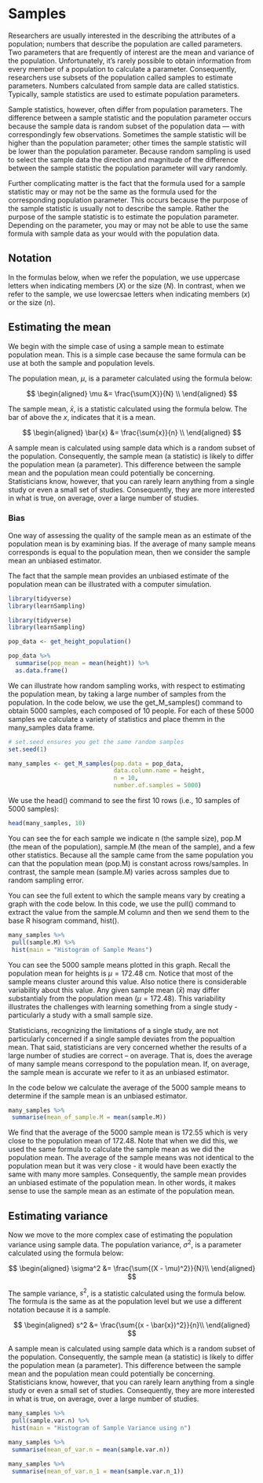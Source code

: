# Samples

Researchers are usually interested in the describing the attributes of a population; numbers that describe the population are called parameters. Two parameters that are frequently of interest are the mean and variance of the population.  Unfortunately,  it’s rarely possible to obtain information from every member of a population to calculate a parameter. Consequently, researchers use subsets of the population called samples to estimate parameters. Numbers calculated from sample data are called statistics. Typically, sample statistics are used to estimate population parameters.

Sample statistics, however, often differ from population parameters. The difference between a sample statistic and the population parameter occurs because the sample data is random subset of the population data — with correspondingly few observations. Sometimes the sample statistic will be higher than the population parameter; other times the sample statistic will be lower than the population parameter.  Because random sampling is used to select the sample data the direction and magnitude of the difference between the sample statistic the population parameter will vary randomly.

Further complicating matter is  the fact that the formula used for a sample statistic may or may not be the same as the formula used for the corresponding population parameter. This occurs because the purpose of the sample statistic is usually not to describe the sample. Rather the purpose of the sample statistic is to estimate the population parameter. Depending on the parameter, you may or may not be able to use the same formula with sample data as your would with the population data.

## Notation

In the formulas below, when we refer the population, we use uppercase letters when indicating members ($X$) or the size ($N$). In contrast, when we refer to the sample, we use lowercsae letters when indicating members ($x$) or the size ($n$).


## Estimating the mean

We begin with the simple case of using a sample mean to estimate population mean. This is a simple case because the same formula can be use at both the sample and population levels.

The population mean, $\mu$, is a parameter calculated using the formula below:

$$
\begin{aligned} 
\mu &= \frac{\sum{X}}{N} \\
\end{aligned} 
$$

The sample mean, $\bar{x}$, is a statistic calculated using the formula below. The bar of above the $x$, indicates that it is a mean.

$$
\begin{aligned} 
\bar{x} &= \frac{\sum{x}}{n} \\
\end{aligned} 
$$

A sample mean is calculated using sample data which is a random subset of the population. Consequently, the sample mean (a statistic) is likely to differ the population mean (a parameter).  This difference between the sample mean and the population mean could potentially be concerning.  Statisticians know, however, that you can rarely learn anything from a single study or even a small set of studies. Consequently, they are more interested in what is true, on average, over a large number of studies.

###  Bias
One way of assessing the quality of the sample mean as an estimate of the population mean is by examining bias. If the average of many sample means corresponds is equal to the population mean, then we consider the sample mean an unbiased estimator.

The fact that the sample mean provides an unbiased estimate of the population mean can be illustrated with a computer simulation. 

```r
library(tidyverse)
library(learnSampling)
```


```r
library(tidyverse)
library(learnSampling)

pop_data <- get_height_population() 
```


```r
pop_data %>%
  summarise(pop_mean = mean(height)) %>%
  as.data.frame()
```

We can illustrate how random sampling works, with respect to estimating the population mean, by taking a large number of samples from the population. In the code below, we use the get_M_samples() command to obtain 5000 samples, each composed of 10 people. For each of these 5000 samples we calculate a variety of statistics and place themm in the many_samples data frame.


```r

# set.seed ensures you get the same random samples
set.seed(1) 

many_samples <- get_M_samples(pop.data = pop_data, 
                              data.column.name = height,
                              n = 10,
                              number.of.samples = 5000)
```

We use the head() command to see the first 10 rows (i.e., 10 samples of 5000 samples):

```r
head(many_samples, 10)
```

You can see the for each sample we indicate n (the sample size), pop.M (the mean of the population), sample.M (the mean of the sample), and a few other statistics. Because all the sample came from the same population you can that the population mean (pop.M) is constant across rows/samples. In contrast, the sample mean (sample.M) varies across samples due to random sampling error.


You can see the full extent to which the sample means vary by creating a graph with the code below. In this code, we use the pull() command to extract the value from the sample.M column and then we send them to the base R hisogram command, hist().

```r
many_samples %>%
 pull(sample.M) %>%
 hist(main = "Histogram of Sample Means")
```
 
 
You can see the 5000 sample means plotted in this graph. Recall the population mean for heights is $\mu = 172.48$ cm. Notice that most of the sample means cluster around this value. Also notice there is considerable variability about this value. Any given sample mean ($\bar{x}$) may differ substantialy from the population mean ($\mu = 172.48$). This variability illustrates the challenges with learning something from a single study - particularly a study with a small sample size.

Statisticians, recognizing the limitations of a single study, are not particularly concerned if a single sample deviates from the popualtion mean. That said, statisticians are very concerned whether the results of a large number of studies are correct -- on average. That is, does the average of many sample means correspond to the population mean. If, on average, the sample mean is accurate we refer to it as an unbiased estimator. 

In the code below we calculate the average of the 5000 sample means to determine if the sample mean is an unbiased estimator.

```r
many_samples %>%
 summarise(mean_of_sample.M = mean(sample.M))
```

We find that the average of the 5000 sample mean is 172.55 which is very close to the population mean of 172.48. Note that when we did this, we used the same formula to calculate the sample mean as we did the population mean. The average of the sample means was not identical to the population mean but it was very close - it would have been exactly the same with many more samples. Consequently, the sample mean provides an unbiased estimate of the population mean. In other words, it makes sense to use the sample mean as an estimate of the population mean.

## Estimating variance

Now we move to the more complex case of estimating the population variance using sample data. The population variance, $\sigma^2$, is a parameter calculated using the formula below:

$$
\begin{aligned} 
\sigma^2 &= \frac{\sum{(X - \mu)^2}}{N}\\
\end{aligned} 
$$

The sample variance, $s^2$, is a statistic calculated using the formula below. The formula is the same as at the population level but we use a different notation because it is a sample.

$$
\begin{aligned} 
s^2 &= \frac{\sum{(x - \bar{x})^2}}{n}\\
\end{aligned} 
$$

A sample mean is calculated using sample data which is a random subset of the population. Consequently, the sample mean (a statistic) is likely to differ the population mean (a parameter).  This difference between the sample mean and the population mean could potentially be concerning.  Statisticians know, however, that you can rarely learn anything from a single study or even a small set of studies. Consequently, they are more interested in what is true, on average, over a large number of studies.

```r
many_samples %>%
 pull(sample.var.n) %>%
 hist(main = "Histogram of Sample Variance using n")
```

```r
many_samples %>%
 summarise(mean_of_var.n = mean(sample.var.n))
```

```r
many_samples %>%
 summarise(mean_of_var.n_1 = mean(sample.var.n_1))
```
